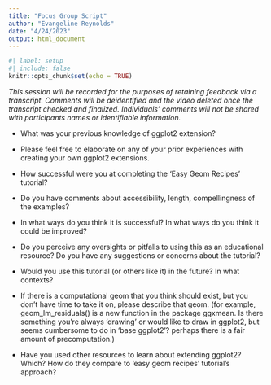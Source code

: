 ```yaml
---
title: "Focus Group Script"
author: "Evangeline Reynolds"
date: "4/24/2023"
output: html_document
---
```


```r
#| label: setup
#| include: false
knitr::opts_chunk$set(echo = TRUE)
```

*This session will be recorded for the purposes of retaining feedback via a transcript.  Comments will be deidentified and the video deleted once the transcript checked and finalized.  Individuals' comments will not be shared with participants names or identifiable information.*

 

- What was your previous knowledge of ggplot2 extension?
- Please feel free to elaborate on any of your prior experiences with creating your own ggplot2 extensions.
- How successful were you at completing the ‘Easy Geom Recipes’ tutorial?
- Do you have comments about accessibility, length, compellingness of the examples?
- In what ways do you think it is successful?  In what ways do you think it could be improved? 
- Do you perceive any oversights or pitfalls to using this as an educational resource?  Do you have any suggestions or concerns about the tutorial?
- Would you use this tutorial (or others like it) in the future? In what contexts?

- If there is a computational geom that you think should exist, but you don't have time to take it on, please describe that geom.  (for example, geom_lm_residuals() is a new function in the package ggxmean.   Is there something you're always ‘drawing’ or would like to draw in ggplot2, but seems cumbersome to do in 'base ggplot2'? perhaps there is a fair amount of precomputation.) 

- Have you used other resources to learn about extending ggplot2? Which? How do they compare to ‘easy geom recipes’ tutorial’s approach?
